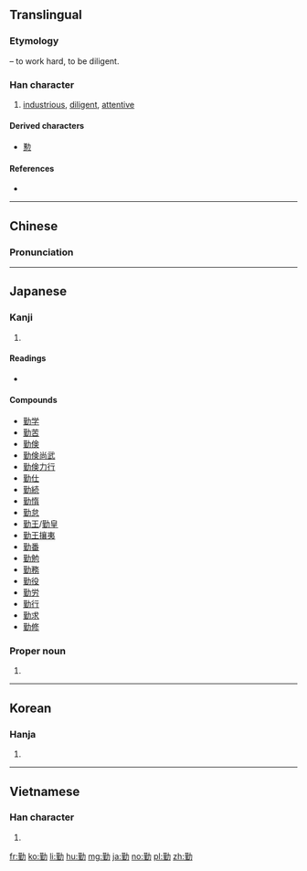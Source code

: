 {{also|懃}}
==Translingual==
===Etymology===
{{Han compound|堇|力|t2=strong|ls=psc|c1=p|c2=s}} – to work hard, to be diligent.

===Han character===
{{Han char|rn=19|rad=力|as=11|sn=13|four=4412<sub>7</sub>|canj=廿一大尸 (TMKS)|ids=⿰[[堇]][[力]]}}

# [[industrious]], [[diligent]], [[attentive]]

====Derived characters====
* [[懃]]

====References====
* {{Han ref|kx=0149.060|dkj=02415|dj=0336.130|hdz=10378.030|uh=52E4|ud=21220|bh=B6D4|bd=46804}}

----

==Chinese==
{{zh-forms}}

===Pronunciation===
{{zh-pron
|m=qín
|c=kan4
|mn=khîn/khûn
|mc=y
|oc=y
|ma=
|cat=a
}}

----

==Japanese==

===Kanji===
{{ja-kanji|grade=6|rs=力11}}

# {{defn|lang=ja|sort=力11}}

====Readings====
* {{ja-readings|goon=[[ごん]] (gon)|kanon=[[きん]] (kin)|kun=[[つとめる]] (tsutomeru), [[つとめ]] (tsutome)}}

====Compounds====
* [[勤学]]
* [[勤苦]]
* [[勤倹]]
* [[勤倹尚武]]
* [[勤倹力行]]
* [[勤仕]]
* [[勤続]]
* [[勤惰]]
* [[勤怠]]
* [[勤王]]/[[勤皇]]
* [[勤王攘夷]]
* [[勤番]]
* [[勤勉]]
* [[勤務]]
* [[勤役]]
* [[勤労]]
* [[勤行]]
* [[勤求]]
* [[勤修]]

===Proper noun===
{{ja-pos|proper|つとむ}}

# {{given name|male|lang=ja|sort=つとむ}}

----

==Korean==

===Hanja===
{{ko-hanja|hangeul=근|rv=geun|mr=kŭn}}

# {{defn|lang=ko|sort=力11}}

----

==Vietnamese==

===Han character===
{{vi-hantu|[[cần]], [[cùn]]|rs=力11}}

# {{defn|lang=vi|sort=力11}}

[[fr:勤]]
[[ko:勤]]
[[li:勤]]
[[hu:勤]]
[[mg:勤]]
[[ja:勤]]
[[no:勤]]
[[pl:勤]]
[[zh:勤]]